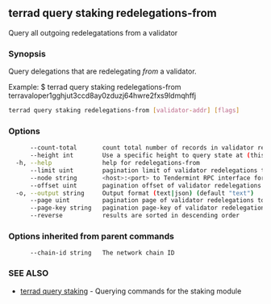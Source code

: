 ## terrad query staking redelegations-from

Query all outgoing redelegatations from a validator

### Synopsis

Query delegations that are redelegating _from_ a validator.

Example:
$ terrad query staking redelegations-from terravaloper1gghjut3ccd8ay0zduzj64hwre2fxs9ldmqhffj

```sh Terrad
terrad query staking redelegations-from [validator-addr] [flags]
```

### Options

```sh Terrad
      --count-total       count total number of records in validator redelegations to query for
      --height int        Use a specific height to query state at (this can error if the node is pruning state)
  -h, --help              help for redelegations-from
      --limit uint        pagination limit of validator redelegations to query for (default 100)
      --node string       <host>:<port> to Tendermint RPC interface for this chain (default "tcp://localhost:26657")
      --offset uint       pagination offset of validator redelegations to query for
  -o, --output string     Output format (text|json) (default "text")
      --page uint         pagination page of validator redelegations to query for. This sets offset to a multiple of limit (default 1)
      --page-key string   pagination page-key of validator redelegations to query for
      --reverse           results are sorted in descending order
```

### Options inherited from parent commands

```
      --chain-id string   The network chain ID
```

### SEE ALSO

* [terrad query staking](terrad_query_staking.md)	 - Querying commands for the staking module


